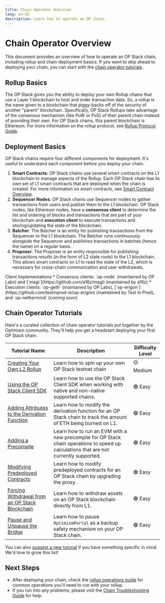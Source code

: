 ```yaml
---
title: Chain Operator Overview
lang: en-US
description: Learn how to operate an OP chain.
---
```



# Chain Operator Overview

This document provides an overview of how to operate an OP Stack chain, including rollup and chain deployment basics. If you want to skip ahead to deploying your chain, you can start with the [chain operator tutorials](#chain-operator-tutorials).

## Rollup Basics
The OP Stack gives you the ability to deploy your own Rollup chains that use a Layer 1 blockchain to host and order transaction data. So, a *rollup* is the name given to a blockchain that piggy-backs off of the security of another "parent" blockchain. 
Specifically, OP Stack Rollups take advantage of the consensus mechanism (like PoW or PoS) of their parent chain instead of providing their own. For OP Stack chains, this parent blockchain is Ethereum. For more information on the rollup protocol, see [Rollup Protocol Guide](/stack/protocol/overview).

## Deployment Basics
OP Stack chains require four different components for deployment. It's useful to understand each component before you deploy your chain.

1.  **Smart Contracts**: OP Stack chains use several smart contracts on the L1 blockchain to manage aspects of the Rollup. Each OP Stack chain has its own set of L1 smart contracts that are deployed when the chain is created. For more information on smart contracts, see [Smart Contract Overview](/stack/protocol/smart-contracts).
2.  **Sequencer Nodes**: OP Stack chains use Sequencer nodes to gather transactions from users and publish them to the L1 blockchain. OP Stack nodes, like Ethereum nodes, have a **consensus client** to determine the list and ordering of blocks and transactions that are part of your blockchain and **execution client** to execute transactions and storing/updating the state of the blockchain.
3.  **Batcher**: The Batcher is an entity for publishing transactions from the Sequencer to the L1 blockchain. The Batcher runs continuously alongside the Sequencer and publishes transactions in batches (hence the name) on a regular basis.
4.  **Proposer**: The Proposer is an entity responsible for publishing transactions *results* (in the form of L2 state roots) to the L1 blockchain. This allows smart contracts on L1 to read the state of the L2, which is necessary for cross-chain communication and user withdrawals.

<Callout type="info">
Client Implementations
*   Consensus clients: `op-node` (maintained by OP Labs) and [`magi`](https://github.com/a16z/magi) (maintained by a16z)
*   Execution clients: `op-geth` (maintained by OP Labs), [`op-erigon`](https://github.com/testinprod-io/op-erigon) (maintained by Test in Prod), and `op-nethermind` (coming soon)
</Callout>

## Chain Operator Tutorials

Here's a curated collection of chain operator tutorials put together by the Optimism community.
They'll help you get a headstart deploying your first OP Stack chain. 

| Tutorial Name | Description | Difficulty Level | 
| ------------- | ----------- | -----------------|
| [Creating Your Own L2 Rollup](tutorials/create-l2-rollup) | Learn how to spin up your own OP Stack testnet chain | 🟡 Medium |
| [Using the OP Stack Client SDK](tutorials/sdk) | Learn how to use the OP Stack Client SDK when working with native and non-native supported chains. | 🟢 Easy |
| [Adding Attributes to the Derivation Function](tutorials/adding-derivation-attributes) | Learn how to modify the derivation function for an OP Stack chain to track the amount of ETH being burned on L1. | 🟢 Easy |
| [Adding a Precompile](tutorials/adding-precompiles) | Learn how to run an EVM with a new precompile for OP Stack chain operations to speed up calculations that are not currently supported. | 🟢 Easy |
| [Modifying Predeployed Contracts](tutorials/modifying-predeploys) | Learn how to modify predeployed contracts for an OP Stack chain by upgrading the proxy. | 🟢 Easy |
| [Forcing Withdrawal from an OP Stack Blockchain](/stack/op-stack-security/forced-withdrawal) | Learn how to withdraw assets on an OP Stack blockchain directly from L1. | 🟢 Easy |
| [Pause and Unpause the Bridge](/stack/op-stack-security/pause) | Learn how to pause `OptimismPortal` as a backup safety mechanism on your OP Stack chain. | 🟢 Easy |

You can also [suggest a new tutorial](https://github.com/ethereum-optimism/docs/issues/new?assignees=&labels=tutorial%2Cdocumentation%2Ccommunity-request&projects=&template=suggest_tutorial.yaml&title=%5BTUTORIAL%5D+Add+PR+title) if you have something specific in mind. We'd love to grow this list!

## Next Steps

*   After deploying your chain, check the [rollup operations guide](operations) for common operations you'll need to run with your rollup.
*   If you run into any problems, please visit the [Chain Troubleshooting Guide](chain-troubleshooting) for help.
